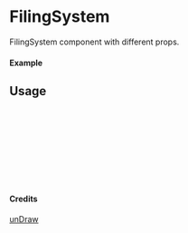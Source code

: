 
<Meta of={FilingSystem} title="unDraw/FilingSystem" />

# FilingSystem

FilingSystem component with different props.

#### Example

<Canvas of={FilingSystem.Primary} />

## Usage

```ts
import { FilingSystem } from "yadl-ui";

const Example = () => {
  return (
      <FilingSystem />
  );
};

export default Example;
```

#### Credits
[unDraw](https://undraw.co/illustrations)
